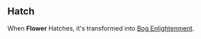 {{CardPage
|quote = The pressure inside my head had left in a beautiful rush, my mind had finally unfurled.
|description = Play the top three cards from your draw pile for free. Lose resolve equal to twice their combined cost. </br> [[Expend]], [[Parasite]] </br> [[Hatch]] 5
|cost = 1
|rarity = Rare
|decktype = Negotiation
|cardtype = Parasite
|keywords = [[Expend]], [[Parasite]], [[Hatch]]
|character = Rook
|upgradeable = No
|expreq = 
|special1 = Bog Enlightenment
}}

==Hatch==
When '''Flower''' Hatches, it's transformed into [[Bog Enlightenment]].